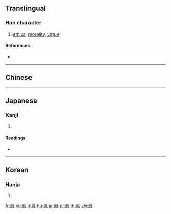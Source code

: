 {{also|德}}
==Translingual==

===Han character===
{{Han char|rn=61|rad=心|as=08|sn=12|four=|canj=JVP|ids=⿱直心}}

# [[ethics]], [[morality]], [[virtue]]

====References====
* {{Han ref|kx=0388.410|dkj=10724|dj=0722.040|hdz=42309.030|uh=60B3|ud=24755}}

----

==Chinese==
{{zh-see|德|v}}

----

==Japanese==

===Kanji===
{{ja-kanji|grade=|rs=心08}}

# {{defn|lang=ja|sort=心08}}

====Readings====
* {{ja-readings|on=[[とく]] (toku)|kun=[[とく]] (toku), [[おしえ]] (oshie)}}

----

==Korean==

===Hanja===
{{ko-hanja|hangeul=덕|eumhun=|rv=deok|mr=tŏk|y=tek}}

# {{defn|lang=ko|sort=心08}}

[[fr:悳]]
[[ko:悳]]
[[li:悳]]
[[hu:悳]]
[[ja:悳]]
[[pl:悳]]
[[th:悳]]
[[zh:悳]]